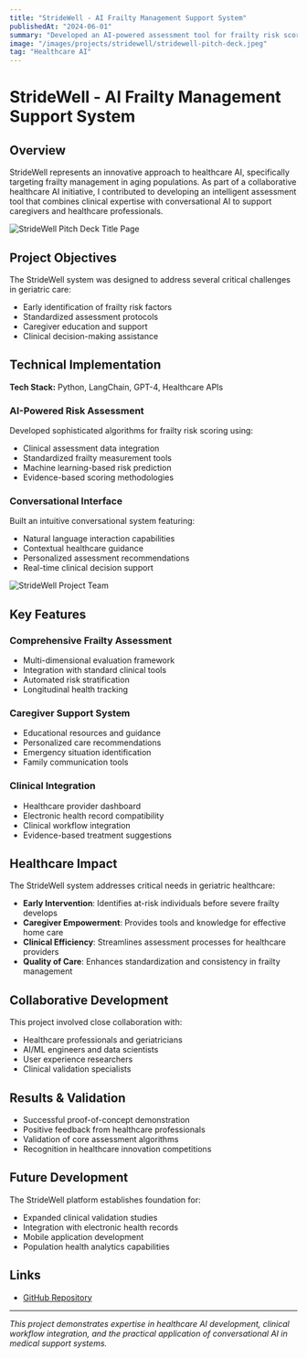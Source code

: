 ---
title: "StrideWell - AI Frailty Management Support System"
publishedAt: "2024-06-01"
summary: "Developed an AI-powered assessment tool for frailty risk scoring with conversational interface for caregiver support, addressing critical healthcare needs for aging populations."
image: "/images/projects/stridewell/stridewell-pitch-deck.jpeg"
tag: "Healthcare AI"
---

# StrideWell - AI Frailty Management Support System

## Overview

StrideWell represents an innovative approach to healthcare AI, specifically targeting frailty management in aging populations. As part of a collaborative healthcare AI initiative, I contributed to developing an intelligent assessment tool that combines clinical expertise with conversational AI to support caregivers and healthcare professionals.

<Image
  src="/images/projects/stridewell/stridewell-pitch-deck.jpeg"
  alt="StrideWell Pitch Deck Title Page"
  width={1600}
  height={900}
/>

## Project Objectives

The StrideWell system was designed to address several critical challenges in geriatric care:
- Early identification of frailty risk factors
- Standardized assessment protocols
- Caregiver education and support
- Clinical decision-making assistance

## Technical Implementation

**Tech Stack:** Python, LangChain, GPT-4, Healthcare APIs

### AI-Powered Risk Assessment
Developed sophisticated algorithms for frailty risk scoring using:
- Clinical assessment data integration
- Standardized frailty measurement tools
- Machine learning-based risk prediction
- Evidence-based scoring methodologies

### Conversational Interface
Built an intuitive conversational system featuring:
- Natural language interaction capabilities
- Contextual healthcare guidance
- Personalized assessment recommendations
- Real-time clinical decision support

<Image
  src="/images/projects/stridewell/stridewell-team.jpeg"
  alt="StrideWell Project Team"
  width={1600}
  height={900}
/>

## Key Features

### Comprehensive Frailty Assessment
- Multi-dimensional evaluation framework
- Integration with standard clinical tools
- Automated risk stratification
- Longitudinal health tracking

### Caregiver Support System
- Educational resources and guidance
- Personalized care recommendations
- Emergency situation identification
- Family communication tools

### Clinical Integration
- Healthcare provider dashboard
- Electronic health record compatibility
- Clinical workflow integration
- Evidence-based treatment suggestions

## Healthcare Impact

The StrideWell system addresses critical needs in geriatric healthcare:
- **Early Intervention**: Identifies at-risk individuals before severe frailty develops
- **Caregiver Empowerment**: Provides tools and knowledge for effective home care
- **Clinical Efficiency**: Streamlines assessment processes for healthcare providers
- **Quality of Care**: Enhances standardization and consistency in frailty management

## Collaborative Development

This project involved close collaboration with:
- Healthcare professionals and geriatricians
- AI/ML engineers and data scientists
- User experience researchers
- Clinical validation specialists

## Results & Validation

- Successful proof-of-concept demonstration
- Positive feedback from healthcare professionals
- Validation of core assessment algorithms
- Recognition in healthcare innovation competitions

## Future Development

The StrideWell platform establishes foundation for:
- Expanded clinical validation studies
- Integration with electronic health records
- Mobile application development
- Population health analytics capabilities

## Links

- [GitHub Repository](https://github.com/TangoMango223/llm_frality_model)

---

*This project demonstrates expertise in healthcare AI development, clinical workflow integration, and the practical application of conversational AI in medical support systems.*